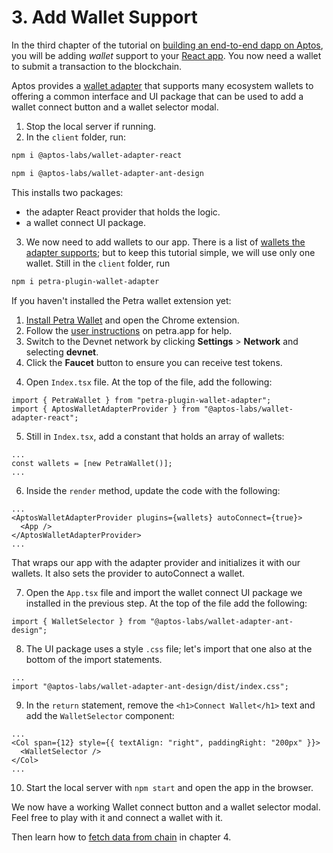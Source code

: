 
# 3. Add Wallet Support

In the third chapter of the tutorial on [building an end-to-end dapp on Aptos](../../../index.mdx), you will be adding _wallet_ support to your [React app](2-set-up-react-app.mdx). You now need a wallet to submit a transaction to the blockchain.

Aptos provides a [wallet adapter](../../integration/wallet-adapter-concept.md) that supports many ecosystem wallets to offering a common interface and UI package that can be used to add a wallet connect button and a wallet selector modal.

1. Stop the local server if running.
2. In the `client` folder, run:

```bash filename="Terminal"
npm i @aptos-labs/wallet-adapter-react
```

```bash filename="Terminal"
npm i @aptos-labs/wallet-adapter-ant-design
```

This installs two packages:

- the adapter React provider that holds the logic.
- a wallet connect UI package.

3. We now need to add wallets to our app. There is a list of [wallets the adapter supports](https://github.com/aptos-labs/aptos-wallet-adapter#supported-wallet-packages); but to keep this tutorial simple, we will use only one wallet.
   Still in the `client` folder, run

```bash filename="Terminal"
npm i petra-plugin-wallet-adapter
```

<Callout type="info">
If you haven't installed the Petra wallet extension yet:

1. [Install Petra Wallet](https://petra.app) and open the Chrome extension.
2. Follow the [user instructions](https://petra.app/docs/use) on petra.app for help.
3. Switch to the Devnet network by clicking **Settings** > **Network** and selecting **devnet**.
4. Click the **Faucet** button to ensure you can receive test tokens.

</Callout>

4. Open `Index.tsx` file. At the top of the file, add the following:

```tsx filename="Index.tsx"
import { PetraWallet } from "petra-plugin-wallet-adapter";
import { AptosWalletAdapterProvider } from "@aptos-labs/wallet-adapter-react";
```

5. Still in `Index.tsx`, add a constant that holds an array of wallets:

```tsx filename="Index.tsx"
...
const wallets = [new PetraWallet()];
...
```

6. Inside the `render` method, update the code with the following:

```tsx filename="Index.tsx"
...
<AptosWalletAdapterProvider plugins={wallets} autoConnect={true}>
  <App />
</AptosWalletAdapterProvider>
...
```

That wraps our app with the adapter provider and initializes it with our wallets. It also sets the provider to autoConnect a wallet.

7. Open the `App.tsx` file and import the wallet connect UI package we installed in the previous step. At the top of the file add the following:

```tsx filename="App.tsx"
import { WalletSelector } from "@aptos-labs/wallet-adapter-ant-design";
```

8. The UI package uses a style `.css` file; let's import that one also at the bottom of the import statements.

```tsx filename="App.tsx"
...
import "@aptos-labs/wallet-adapter-ant-design/dist/index.css";
```

9. In the `return` statement, remove the `<h1>Connect Wallet</h1>` text and add the `WalletSelector` component:

```tsx filename="App.tsx"
...
<Col span={12} style={{ textAlign: "right", paddingRight: "200px" }}>
  <WalletSelector />
</Col>
...
```

10. Start the local server with `npm start` and open the app in the browser.

We now have a working Wallet connect button and a wallet selector modal. Feel free to play with it and connect a wallet with it.

Then learn how to [fetch data from chain](4-fetch-data-from-chain.mdx) in chapter 4.
